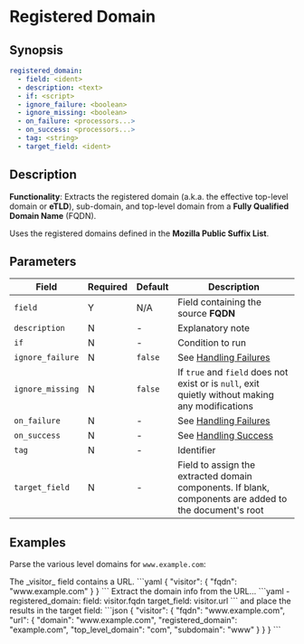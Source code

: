 # Registered Domain

## Synopsis

```yaml {2}
registered_domain:
  - field: <ident>
  - description: <text>
  - if: <script>
  - ignore_failure: <boolean>
  - ignore_missing: <boolean>
  - on_failure: <processors...>
  - on_success: <processors...>
  - tag: <string>
  - target_field: <ident>
```

## Description

**Functionality**: Extracts the registered domain (a.k.a. the effective top-level domain or **eTLD**), sub-domain, and top-level domain from a **Fully Qualified Domain Name** (FQDN).

Uses the registered domains defined in the **Mozilla Public Suffix List**.

## Parameters

|Field|Required|Default|Description|
|---|---|---|---|
|`field`|Y|N/A|Field containing the source **FQDN**|
|`description`|N|-|Explanatory note|
|`if`|N|-|Condition to run|
|`ignore_failure`|N|`false`|See [Handling Failures](../handling-failures.mdx)|
|`ignore_missing`|N|`false`|If `true` and `field` does not exist or is `null`, exit quietly without making any modifications|
|`on_failure`|N|-|See [Handling Failures](../handling-failures.mdx)|
|`on_success`|N|-|See [Handling Success](../handling-success.mdx)|
|`tag`|N|-|Identifier|
|`target_field`|N|-|Field to assign the extracted domain components. If blank, components are added to the document's root|

## Examples

Parse the various level domains for `www.example.com`:

<ExampleGrid>
  <CommentCol>
    The _visitor_ field contains a URL.
  </CommentCol>
  <CodeCol>
    ```yaml
    {
      "visitor": {
        "fqdn": "www.example.com"
      }
    }
    ```
  </CodeCol>

  <CommentCol>
    Extract the domain info from the URL...
  </CommentCol>
  <CodeCol>
    ```yaml
    - registered_domain:
        field: visitor.fqdn
        target_field: visitor.url
    ```
  </CodeCol>

  <CommentCol>
    and place the results in the target field:
  </CommentCol>
  <CodeCol>
    ```json
    {
      "visitor": {
        "fqdn": "www.example.com",
        "url": {
          "domain": "www.example.com",
          "registered_domain": "example.com",
          "top_level_domain": "com",
          "subdomain": "www"
        }
      }
    }
    ```
  </CodeCol>
</ExampleGrid>
